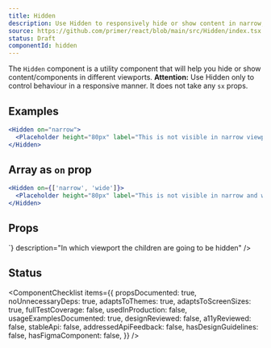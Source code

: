 ```yaml
---
title: Hidden
description: Use Hidden to responsively hide or show content in narrow, regular and wide viewports.
source: https://github.com/primer/react/blob/main/src/Hidden/index.tsx
status: Draft
componentId: hidden
---
```


The `Hidden` component is a utility component that will help you hide or show content/components in different viewports.
**Attention:** Use Hidden only to control behaviour in a responsive manner. It does not take any `sx` props.

## Examples

```jsx live
<Hidden on="narrow">
  <Placeholder height="80px" label="This is not visible in narrow viewport" />
</Hidden>
```

## Array as `on` prop

```jsx live
<Hidden on={['narrow', 'wide']}>
  <Placeholder height="80px" label="This is not visible in narrow and wide viewport" />
</Hidden>
```

## Props

<PropsTable>
  <PropsTableRow
    name="on"
    type={`'narrow'|'wide' | 'regular' | Array<'narrow' | 'regular' | 'wide'>`}
    description="In which viewport the children are going to be hidden"
  />
</PropsTable>

## Status

<ComponentChecklist
  items={{
    propsDocumented: true,
    noUnnecessaryDeps: true,
    adaptsToThemes: true,
    adaptsToScreenSizes: true,
    fullTestCoverage: false,
    usedInProduction: false,
    usageExamplesDocumented: true,
    designReviewed: false,
    a11yReviewed: false,
    stableApi: false,
    addressedApiFeedback: false,
    hasDesignGuidelines: false,
    hasFigmaComponent: false,
  }}
/>

